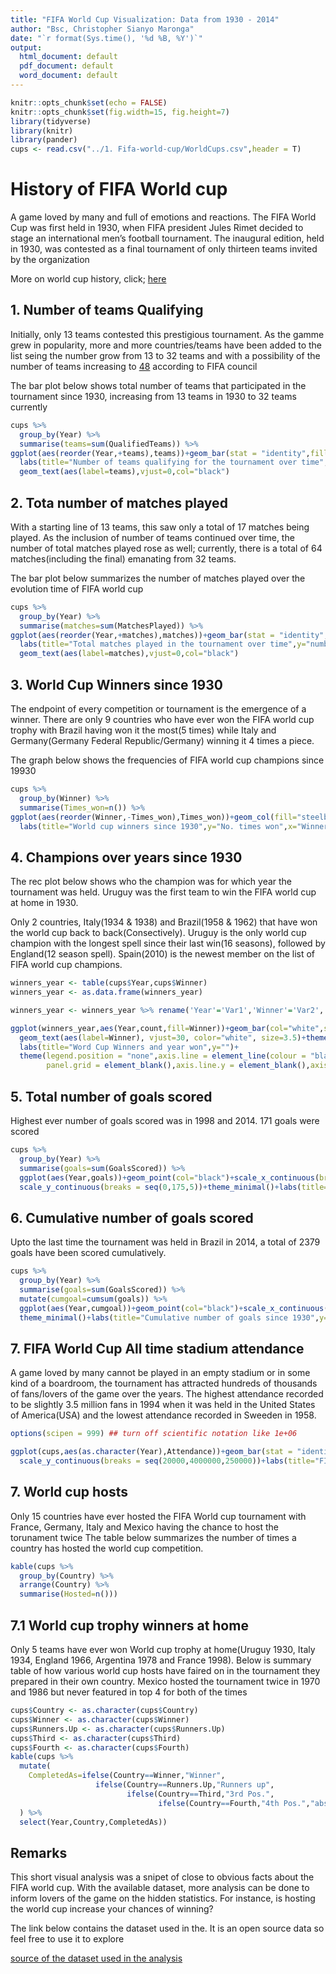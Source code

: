 ```yaml
---
title: "FIFA World Cup Visualization: Data from 1930 - 2014"
author: "Bsc, Christopher Sianyo Maronga"
date: "`r format(Sys.time(), '%d %B, %Y')`"
output:
  html_document: default
  pdf_document: default
  word_document: default
---
```


```r
knitr::opts_chunk$set(echo = FALSE)
knitr::opts_chunk$set(fig.width=15, fig.height=7) 
library(tidyverse)
library(knitr)
library(pander)
cups <- read.csv("../1. Fifa-world-cup/WorldCups.csv",header = T)

```

# History of  FIFA World cup

A game loved by many and full of emotions and reactions. The FIFA World Cup was first held in 1930, when FIFA president Jules Rimet decided to stage an international men's football tournament. The inaugural edition, held in 1930, was contested as a final tournament of only thirteen teams invited by the organization

More on world cup history,  click;
<a href="https://en.wikipedia.org/wiki/History_of_the_FIFA_World_Cup">here</a>


## 1. Number of teams Qualifying

Initially, only 13 teams contested this prestigious tournament. As the gamme grew in popularity, more and more countries/teams have been added to the list seing the number grow from 13 to 32 teams and with a possibility of the number of teams increasing to <a href="http://kwese.espn.com/football/fifa-world-cup/story/3035778/fifa-council-unanimously-approves-world-cup-expansion-to-48-teams">48</a> according to FIFA council


The bar plot below shows total number of teams that participated in the tournament since 1930, increasing from 13 teams in 1930 to 32 teams currently

```r
cups %>% 
  group_by(Year) %>% 
  summarise(teams=sum(QualifiedTeams)) %>% 
ggplot(aes(reorder(Year,+teams),teams))+geom_bar(stat = "identity",fill="steelblue")+theme_minimal()+
  labs(title="Number of teams qualifying for the tournament over time",y="number of teams",x="year")+
  geom_text(aes(label=teams),vjust=0,col="black")

```



## 2. Tota number of matches played

With a starting line of 13 teams, this saw only a total of 17 matches being played. As the inclusion of number of teams continued over time, the number of total matches played rose as well; currently, there is a total of 64 matches(including the final) emanating from 32 teams.

The bar plot below summarizes the number of matches played over the evolution time of FIFA world cup

```r
cups %>% 
  group_by(Year) %>% 
  summarise(matches=sum(MatchesPlayed)) %>% 
ggplot(aes(reorder(Year,+matches),matches))+geom_bar(stat = "identity",fill="steelblue")+theme_minimal()+
  labs(title="Total matches played in the tournament over time",y="number of matches",x="year")+
  geom_text(aes(label=matches),vjust=0,col="black")
```




## 3. World Cup Winners since 1930

The endpoint of every competition or tournament is the emergence of a winner. There are only 9 countries who have ever won the FIFA world cup trophy with Brazil having won it the most(5 times) while Italy and Germany(Germany Federal Republic/Germany) winning it 4 times a piece.

The graph below shows the frequencies of FIFA world cup champions since 19930

```r
cups %>% 
  group_by(Winner) %>% 
  summarise(Times_won=n()) %>% 
ggplot(aes(reorder(Winner,-Times_won),Times_won))+geom_col(fill="steelblue")+theme_minimal()+
  labs(title="World cup winners since 1930",y="No. times won",x="Winner")

```



## 4. Champions over years since 1930

The rec plot below shows who the champion was for which year the tournament was held. Uruguy was the first team to win the FIFA world cup at home in 1930.

Only 2 countries, Italy(1934 & 1938) and Brazil(1958 & 1962) that have won the world cup back to back(Consectively). Uruguy is the only world cup champion with the longest spell since their last win(16 seasons), followed by England(12 season spell).
Spain(2010) is the newest member on the list of FIFA world cup champions.

```r
winners_year <- table(cups$Year,cups$Winner)
winners_year <- as.data.frame(winners_year)

winners_year <- winners_year %>% rename('Year'='Var1','Winner'='Var2','count'='Freq')

ggplot(winners_year,aes(Year,count,fill=Winner))+geom_bar(col="white",stat = "identity")+
  geom_text(aes(label=Winner), vjust=30, color="white", size=3.5)+theme_minimal()+
  labs(title="Word Cup Winners and year won",y="")+
  theme(legend.position = "none",axis.line = element_line(colour = "black"),
        panel.grid = element_blank(),axis.line.y = element_blank(),axis.title.y = element_blank())+scale_y_continuous(breaks = seq(0,1,1))

```




## 5. Total number of goals scored

Highest ever number of goals scored was in 1998 and 2014. 171 goals were scored

```r
cups %>% 
  group_by(Year) %>% 
  summarise(goals=sum(GoalsScored)) %>% 
  ggplot(aes(Year,goals))+geom_point(col="black")+scale_x_continuous(breaks = seq(1930,2014,4))+geom_line(col="purple",size=1)+
  scale_y_continuous(breaks = seq(0,175,5))+theme_minimal()+labs(title="Number of goals scored in the tournament each year",y="goals scored")
```




## 6. Cumulative number of goals scored

Upto the last time the tournament was held in Brazil in 2014, a total of 2379 goals have been scored cumulatively.

```r
cups %>% 
  group_by(Year) %>% 
  summarise(goals=sum(GoalsScored)) %>% 
  mutate(cumgoal=cumsum(goals)) %>% 
  ggplot(aes(Year,cumgoal))+geom_point(col="black")+scale_x_continuous(breaks = seq(1930,2014,4))+geom_line(col="purple",size=1)+
  theme_minimal()+labs(title="Cumulative number of goals since 1930",y="number of goals")
```



## 7. FIFA World Cup All time stadium attendance

A game loved by  many cannot be played in an empty stadium or in some kind of a boardroom, the tournament has attracted hundreds of thousands of fans/lovers of the game over the years. The highest attendance recorded to be slightly 3.5 million fans in 1994 when it was held in the United States of America(USA) and the lowest attendance recorded in Sweeden in 1958.

```r
options(scipen = 999) ## turn off scientific notation like 1e+06

ggplot(cups,aes(as.character(Year),Attendance))+geom_bar(stat = "identity",fill="steelblue")+theme_minimal()+
  scale_y_continuous(breaks = seq(20000,4000000,250000))+labs(title="FIFA World cup all time fans attendance",x="Year")
```



## 7. World cup hosts
Only 15 countries have ever hosted the FIFA World cup tournament with France, Germany, Italy and Mexico having the chance to host the torunament twice
The table below summarizes the number of times a country has hosted the world cup competition.

```r
kable(cups %>% 
  group_by(Country) %>% 
  arrange(Country) %>% 
  summarise(Hosted=n()))
```



## 7.1 World cup trophy winners at home
Only 5 teams have ever won World cup trophy at home(Uruguy 1930, Italy 1934, England 1966, Argentina 1978 and France 1998).
Below is summary table of how various world cup hosts have faired on in the tournament they prepared in their own country. Mexico hosted the tournament twice in 1970 and 1986 but never featured in top 4 for both of the times

```r
cups$Country <- as.character(cups$Country)
cups$Winner <- as.character(cups$Winner)
cups$Runners.Up <- as.character(cups$Runners.Up)
cups$Third <- as.character(cups$Third)
cups$Fourth <- as.character(cups$Fourth)
kable(cups %>% 
  mutate(
    CompletedAs=ifelse(Country==Winner,"Winner",
                   ifelse(Country==Runners.Up,"Runners up",
                          ifelse(Country==Third,"3rd Pos.",
                                 ifelse(Country==Fourth,"4th Pos.","absent in top 4"))))
  ) %>%
  select(Year,Country,CompletedAs))
```






## Remarks
This short visual analysis was a snipet of close to obvious facts about the FIFA world cup. With the available dataset, more analysis can be done to inform lovers of the game on the hidden statistics. For instance, is hosting the world cup increase your chances of winning?

The link below contains the dataset used in the. It is an open source data so feel free to use it to explore

<a href="https://www.kaggle.com/abecklas/fifa-world-cup">source of the dataset used in the analysis</a>





